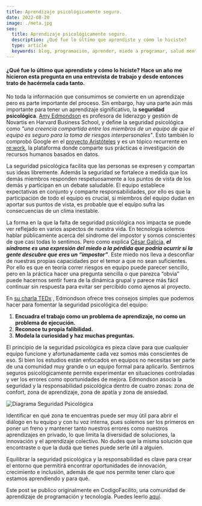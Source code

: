 ```yaml
---
title: Aprendizaje psicológicamente seguro.
date: 2022-08-20
image: ./meta.jpg
seo:
  title: Aprendizaje psicológicamente seguro.
  description: ¿Qué fue lo último que aprendiste y cómo lo hiciste?
  type: article
  keywords: blog, programación, aprender, miedo a programar, salud mental
---
```


#### ¿Qué fue lo último que aprendiste y cómo lo hiciste? Hace un año me hicieron esta pregunta en una entrevista de trabajo y desde entonces trato de hacérmela cada tanto.

No toda la información que consumimos se convierte en un aprendizaje pero es parte importante del proceso. Sin embargo, hay una parte aún más importante para tener un aprendizaje significativo, la **seguridad psicológica**. [Amy Edmondson](https://amycedmondson.com/) es profesora de liderazgo y gestión de Novartis en Harvard Business School, y define la seguridad psicológica como *"una creencia compartida entre los miembros de un equipo de que el equipo es seguro para la toma de riesgos interpersonales"*. Esto también lo comprobó Google en el [proyecto Aristóteles](https://rework.withgoogle.com/print/guides/5721312655835136/) y es un tópico recurrente en [re:work](https://rework.withgoogle.com/about/), la plataforma donde comparte sus prácticas e investigación de recursos humanos basados en datos.

La seguridad psicológica facilita que las personas se expresen y compartan sus ideas libremente. Además la seguridad se fortalece a medida que los demás miembros responden respetuosamente a los puntos de vista de los demás y participan en un debate saludable. El equipo establece expectativas en conjunto y comparte responsabilidades, por ello es que la participación de todo el equipo es crucial, si miembros del equipo dudan en aportar sus puntos de vista, es probable que el equipo sufra las consecuencias de un clima inestable.

La forma en la que la falta de seguridad psicológica nos impacta se puede ver reflejado en varios aspectos de nuestra vida. En tecnología solemos hablar públicamente acerca del síndrome del impostor y somos conscientes de que casi todas lo sentimos. Pero como explica [César Galicia,](https://animal.mx/2021/02/como-superar-el-sindrome-del-impostor-y-hasta-usarlo-a-tu-favor/) ***el síndrome es una expresión del miedo a la pérdida que podría ocurrir si la gente descubre que eres un “impostor”***. Este miedo nos lleva a desconfiar de nuestras propias capacidades por el temor a que no sean suficientes. Por ello es que en teoría correr riesgos en equipo puede parecer sencillo, pero en la práctica hacer una pregunta sencilla o que parezca “obvia” puede hacernos sentir fuera de la dinámica grupal y parece más fácil continuar sin respuesta para evitar ser percibido como ajenos al proyecto.

En [su charla TEDx](https://youtu.be/LhoLuui9gX8) , Edmondson ofrece tres consejos simples que podemos hacer para fomentar la seguridad psicológica del equipo:

1. **Encuadra el trabajo como un problema de aprendizaje, no como un problema de ejecución.**
2. **Reconoce tu propia falibilidad.** 
3. **Modela la curiosidad y haz muchas preguntas.**

El principio de la seguridad psicológica es pieza clave para que cualquier equipo funcione y afortunadamente cada vez somos más conscientes de eso. Si bien los estudios están enfocados en equipos no necesitas ser parte de una comunidad muy grande o un equipo formal para aplicarlo. Sentirnos seguros psicológicamente permite experimentar en situaciones controladas y ver los errores como oportunidades de mejora. Edmondson asocia la seguridad y la responsabilidad psicológica dentro de cuatro zonas: zona de confort, zona de aprendizaje, zona de apatía y zona de ansiedad.

![Diagrama Seguridad Psicológica](https://lh6.googleusercontent.com/35KjqMkUkzs5QTogsrPJNw5tdkxqg_znOyaPi6ARbRlXsYFQYeh7SQMTlfokuuqNTPGzzuv7U4OHaWJHkEVCUX30zk6ekP_mLRyWr1Y0KCoRA5EhfWNeUglYUR4dNUV2oAoF8GUg)

Identificar en qué zona te encuentras puede ser muy útil para abrir el diálogo en tu equipo y con tu voz interna, pues solemos ser los primeros en poner un freno y mantener tanto nuestros errores como nuestros aprendizajes en privado, lo que limita la diversidad de soluciones, la innovación y el aprendizaje colectivo. No dudes que la misma solución que encontraste o que la duda que tienes puede serle útil a alguien.

Equilibrar la seguridad psicológica y la responsabilidad es clave para crear el entorno que permitirá encontrar oportunidades de innovación, crecimiento e inclusión, además de que nos permite tener claro que estamos aprendiendo y para qué.

Este post se publico originalmente en CodigoFacilito, una comunidad de aprendizaje de programación y tecnología. Puedes leerlo [aquí](https://codigofacilito.com/articulos/seguridad-psicologica).